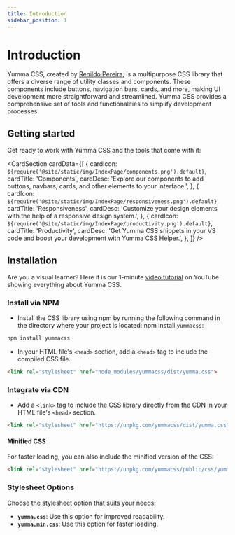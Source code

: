 ```yaml
---
title: Introduction
sidebar_position: 1
---
```



# Introduction

Yumma CSS, created by [Renildo Pereira](https://rrenildopereiraa.github.io/renildo/), is a multipurpose CSS library that offers a diverse range of utility classes and components. These components include buttons, navigation bars, cards, and more, making UI development more straightforward and streamlined. Yumma CSS provides a comprehensive set of tools and functionalities to simplify development processes.

## Getting started

Get ready to work with Yumma CSS and the tools that come with it:

<CardSection
  cardData={[
    {
      cardIcon: `${require('@site/static/img/IndexPage/components.png').default}`,
      cardTitle: 'Components',
      cardDesc: 'Explore our components to add buttons, navbars, cards, and other elements to your interface.',
    },
    {
      cardIcon: `${require('@site/static/img/IndexPage/responsiveness.png').default}`,
      cardTitle: 'Responsiveness',
      cardDesc: 'Customize your design elements with the help of a responsive design system.',
    },
    {
      cardIcon: `${require('@site/static/img/IndexPage/productivity.png').default}`,
      cardTitle: 'Productivity',
      cardDesc: 'Get Yumma CSS snippets in your VS code and boost your development with Yumma CSS Helper.',
    },
  ]}
/>

## Installation

Are you a visual learner? Here it is our 1-minute [video tutorial](https://rrenildopereiraa.github.io/renildo/) on YouTube showing everything about Yumma CSS.

### Install via NPM

* Install the CSS library using npm by running the following command in the directory where your project is located:
npm install `yummacss`:

```bash
npm install yummacss
```

* In your HTML file's `<head>` section, add a `<head>` tag to include the compiled CSS file.

```html
<link rel="stylesheet" href="node_modules/yummacss/dist/yumma.css">
```

### Integrate via CDN

* Add a `<link>` tag to include the CSS library directly from the CDN in your HTML file's `<head>` section.

```html
<link rel="stylesheet" href="https://unpkg.com/yummacss/dist/yumma.css" crossorigin="anonymous">
```

#### Minified CSS
For faster loading, you can also include the minified version of the CSS:

```html
<link rel="stylesheet" href="https://unpkg.com/yummacss/public/css/yumma.min.css" crossorigin="anonymous">
```

### Stylesheet Options

Choose the stylesheet option that suits your needs:

- **`yumma.css`**: Use this option for improved readability.
- **`yumma.min.css`**: Use this option for faster loading.